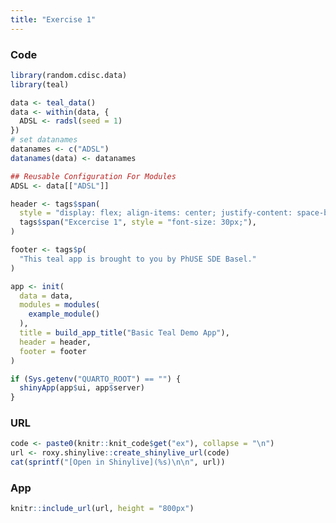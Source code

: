 ```yaml
---
title: "Exercise 1"
---
```


### Code

```r
library(random.cdisc.data)
library(teal)

data <- teal_data()
data <- within(data, {
  ADSL <- radsl(seed = 1)
})
# set datanames
datanames <- c("ADSL")
datanames(data) <- datanames

## Reusable Configuration For Modules
ADSL <- data[["ADSL"]]

header <- tags$span(
  style = "display: flex; align-items: center; justify-content: space-between; margin: 10px 0 10px 0;",
  tags$span("Excercise 1", style = "font-size: 30px;"),
)

footer <- tags$p(
  "This teal app is brought to you by PhUSE SDE Basel."
)

app <- init(
  data = data,
  modules = modules(
    example_module()
  ),
  title = build_app_title("Basic Teal Demo App"),
  header = header,
  footer = footer
)

if (Sys.getenv("QUARTO_ROOT") == "") {
  shinyApp(app$ui, app$server)
}
```

### URL

```r
code <- paste0(knitr::knit_code$get("ex"), collapse = "\n")
url <- roxy.shinylive::create_shinylive_url(code)
cat(sprintf("[Open in Shinylive](%s)\n\n", url))
```

### App

```r
knitr::include_url(url, height = "800px")
```
